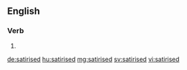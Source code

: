 ==English==

===Verb===
{{head|en}}

# {{en-past of|satirise}}

[[de:satirised]]
[[hu:satirised]]
[[mg:satirised]]
[[sv:satirised]]
[[vi:satirised]]